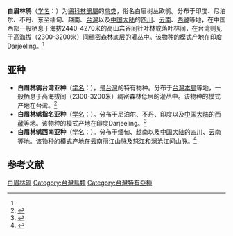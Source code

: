 {{noteTA
|1=zh-cn:鸲属;zh-tw:林鴝屬
}}
{{speciesbox
| name = 白眉林鸲
| status = LC
| status_system = IUCN3.1
| status_ref = <ref>{{IUCN|id=22709743 |title=''Tarsiger indicus'' |assessor=BirdLife International |assessor-link=BirdLife International |version=2013.2 |year=2012 |accessdate=26 November 2013}}</ref>
| image = White-browed Bush-Robin - Taiwan S4E7041 (19357355252).jpg
| genus = Tarsiger
| species = indicus
| authority = (Vieillot)<ref name='id3104'>{{cite web| url =http://www.bioinfo.cn/db05/BjdwSpecies.php?action=view&id=3104| title =白眉林鸲| work =《中国动物物种编目数据库》| publisher =中国科学院微生物研究所| author =中国科学院动物研究所| accessdate =2009-04-04| deadurl =yes| archiveurl =https://web.archive.org/web/20160305072127/http://www.bioinfo.cn/db05/BjdwSpecies.php?action=view&id=3104| archivedate =2016-03-05}}</ref>
}}

'''白眉林鸲'''（[[学名|学名]]：{{lang|la|''Tarsiger indicus''}}）为[[鶲科|鶲科]][[林鴝屬|林鴝屬]]的[[鸟类|鸟类]]，俗名白眉树丛欧鸲。分布于印度、尼泊尔、不丹、东至缅甸、越南、[[台灣|台灣]]以及[[中国大陆|中国大陆]]的[[四川|四川]]、[[云南|云南]]、[[西藏|西藏]]等地，在中国西部一般栖息于海拔2440-4270米的高山岩谷间针叶林或落叶林间，在台湾则见于高海拔（2300-3200米）间稠密森林底层的灌丛中。该物种的模式产地在印度Darjeeling。<ref name='id3104'/>

== 亚种 ==
*'''白眉林鸲台湾亚种'''（[[学名|学名]]：{{lang|la|''Tarsiger indicus formosanus''}}），是[[台灣|台灣]]的特有物种。分布于[[台灣島|台灣本島]]等地，一般栖息于高海拔间（2300-3200米）稠密森林低层的灌丛中。该物种的模式产地在台湾。<ref name='id3105'>{{cite web| url =http://www.bioinfo.cn/db05/BjdwSpecies.php?action=view&id=3105| title =白眉林鸲台湾亚种| work =《中国动物物种编目数据库》| publisher =中国科学院微生物研究所| author =中国科学院动物研究所| accessdate =2009-04-04| deadurl =yes| archiveurl =https://web.archive.org/web/20160305025740/http://www.bioinfo.cn/db05/BjdwSpecies.php?action=view&id=3105| archivedate =2016-03-05}}</ref>
*'''白眉林鸲指名亚种'''（[[学名|学名]]：{{lang|la|''Tarsiger indicus indicus''}}）。分布于尼泊尔、不丹、印度以及[[中国大陆|中国大陆]]的[[西藏|西藏]]等地。该物种的模式产地在印度Darjeeling。<ref name='id3106'>{{cite web| url =http://www.bioinfo.cn/db05/BjdwSpecies.php?action=view&id=3106| title =白眉林鸲指名亚种| work =《中国动物物种编目数据库》| publisher =中国科学院微生物研究所| author =中国科学院动物研究所| accessdate =2009-04-04| deadurl =yes| archiveurl =https://web.archive.org/web/20160305064948/http://www.bioinfo.cn/db05/BjdwSpecies.php?action=view&id=3106| archivedate =2016-03-05}}</ref>
*'''白眉林鸲西南亚种'''（[[学名|学名]]：{{lang|la|''Tarsiger indicus yunnanensis''}}）。分布于缅甸、越南以及[[中国大陆|中国大陆]]的[[四川|四川]]、[[云南|云南]]等地。该物种的模式产地在云南丽江山脉及怒江和澜沧江间山脉。<ref name='id3107'>{{cite web| url =http://www.bioinfo.cn/db05/BjdwSpecies.php?action=view&id=3107| title =白眉林鸲西南亚种| work =《中国动物物种编目数据库》| publisher =中国科学院微生物研究所| author =中国科学院动物研究所| accessdate =2009-04-04| deadurl =yes| archiveurl =https://web.archive.org/web/20160305020703/http://www.bioinfo.cn/db05/BjdwSpecies.php?action=view&id=3107| archivedate =2016-03-05}}</ref>

== 参考文献 ==
{{reflist}}

{{Taxonbar}}
[[Category:鸲属|白眉林鸲]]
[[Category:台灣鳥類|Category:台灣鳥類]]
[[Category:台灣特有亞種|Category:台灣特有亞種]]